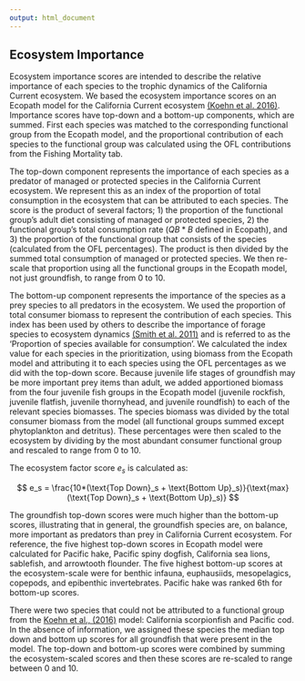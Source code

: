 ```yaml
---
output: html_document
---
```


## Ecosystem Importance

Ecosystem importance scores are intended to describe the relative importance of each species to the trophic dynamics of the California Current ecosystem.  We based the ecosystem importance scores on an Ecopath model for the California Current ecosystem [(Koehn et al. 2016)](https://pdf.sciencedirectassets.com/271743/1-s2.0-S0304380016X00130/1-s2.0-S0304380016301909/main.pdf?X-Amz-Security-Token=IQoJb3JpZ2luX2VjEIX%2F%2F%2F%2F%2F%2F%2F%2F%2F%2FwEaCXVzLWVhc3QtMSJGMEQCIAx%2BFWuZy2ewkBauaLMtbQ8mALL7BfWRGwiMwgnMHKGCAiBDTDisv7rGJtSnLORj0Ii8w3yQ8fKIjY5ZH%2BqkGqNR9yqzBQhNEAUaDDA1OTAwMzU0Njg2NSIMEdx9UO2SrJhEOIVCKpAFJbCbVeypQWgd8%2Bxtd5QTEfv9F9Lhd%2Fhm3Gryz2FbCqUM7VL%2B2VGqgtTzH%2B3MgdOvzGbTkhojmnBOaYlQvG%2FG9wv91b%2BuN9IVm8ApsOkLsFlJU%2BvhXikmEX6z4GdTHQvwKInJ%2Fc1Vqu9EWMpXfuEwRcm5LOXal7K%2FOgHBgRPCHYcji4ktSpzQ%2Fx6rGsycUI5ts617qMKfth8kH230V3%2FAVkMeYsYQbcj%2F%2B9T7hKXy%2Fqn9zjGSgDG5a4zvg%2FPo1ni34Aq09T8IPCrOrufFgkHMih58lkVc%2BiJCqnbI2fXtF7UDhZ2Lme0oiH21LEh5lTEqoJ%2Blg4AyMfPVY1t4yx7KWAaAz%2FCA2ssHDhrldZVwQH%2FkLH7Q6goaC4kg2kL6xSceZov5OYRYto818KZ1h3haO6lH3zxLOvenzJswf%2BP1iKWM9L62d%2BWEJFA9mthkcNQnG59sIg4vCyzQK9o2Fd8BOjEk1Qpzj3lqtm8GirHwIz1r8lvw%2F1his76%2BNt8PV9Uih8UjOPa8Bb1X8KZLW9twgxOD93ncJyleB0o0B7XefBmAogod%2B8NsX1AwbLWUzC2l9VmN5yRzhX0lDd%2BX1Xhu0jzQB1vQ3cVzOvrFeVGILLUlqUrK%2BTfu9NCrObCq4yxLD4Lzm9lH2bQ2gl5BGJsiloN%2FTOfSG2adQWKilJBUlr4wUsnxk2MO8epnnouCkjtU4yElJwds0mZifPRFCUUgSErh5A2iVGZBgVo4Rd6DIOR8KXOrmisSH9qAqBX2HftZ32UXnaU%2BrM%2FpF%2FA8KRV4hX2XnwHkTMJeJcOcIVYTb5yh0OTn4J0DuvF9G7yrVU7otywDkWoVx2Och72bQgM5mAMZ0nAqCHmW82fpbAHriY8wj5WkpwY6sgFp5hGAGzMltjyShx6n1v%2B%2FU3jmPkcl20HmebwA%2FdrAlgeTdmD9UcrfVytRaz%2Fh1aSdPeYoKV5hu3iZ%2FNGAFPpfqDeDXmcri0AhaGkwA61FUDHpnsc4FaBy3GRiV5rp9Sw5rUauZNZMuBhL6sYP%2Bal5OquJdWNFcAbdq8R6ayvU1mrmT6s5g7bEPt3IHOcoFLUZvb9lr6liWFFB5ZacBtJwaOJms0uqiP%2Bf42FY7yiYCcOQ&X-Amz-Algorithm=AWS4-HMAC-SHA256&X-Amz-Date=20230825T212406Z&X-Amz-SignedHeaders=host&X-Amz-Expires=300&X-Amz-Credential=ASIAQ3PHCVTY6IK5VK5N%2F20230825%2Fus-east-1%2Fs3%2Faws4_request&X-Amz-Signature=f7e0284498f44e35a554f9deee67eed26dbc9373c004ed54f5f6e24435a34675&hash=14dabdb60e555b3cf5af3ef05791b32de9bd33e8637524e4c44745217939c83c&host=68042c943591013ac2b2430a89b270f6af2c76d8dfd086a07176afe7c76c2c61&pii=S0304380016301909&tid=spdf-cdc42426-647d-46a7-a40f-483b6d1aab18&sid=3be95f4d2418e3464e8bcef82fb5898b0acagxrqa&type=client&tsoh=d3d3LnNjaWVuY2VkaXJlY3QuY29t&ua=0f10540705590b525254&rr=7fc6e666e9e5c36e&cc=us). Importance scores have top-down and a bottom-up components, which are summed.  First each species was matched to the corresponding functional group from the Ecopath model, and the proportional contribution of each species to the functional group was calculated using the OFL contributions from the Fishing Mortality tab.  

The top-down component represents the importance of each species as a predator of managed or protected species in the California Current ecosystem.  We represent this as an index of the proportion of total consumption in the ecosystem that can be attributed to each species.  The score is the product of several factors; 1) the proportion of the functional group's adult diet consisting of managed or protected species, 2) the functional group's total consumption rate ($QB*B$ defined in Ecopath), and 3) the proportion of the functional group that consists of the species (calculated from the OFL percentages). The product is then divided by the summed total consumption of managed or protected species.  We then re-scale that proportion using all the functional groups in the Ecopath model, not just groundfish, to range from 0 to 10. 

The bottom-up component represents the importance of the species as a prey species to all predators in the ecosystem. We used the proportion of total consumer biomass to represent the contribution of each species.  This index has been used by others to describe the importance of forage species to ecosystem dynamics [(Smith et al. 2011)](https://www.science.org/doi/epdf/10.1126/science.1209395) and is referred to as the 'Proportion of species available for consumption'. We calculated the index value for each species in the prioritization, using biomass from the Ecopath model and attributing it to each species using the OFL percentages as we did with the top-down score. Because juvenile life stages of groundfish may be more important prey items than adult, we added apportioned biomass from the four juvenile fish groups in the Ecopath model (juvenile rockfish, juvenile flatfish, juvenile thornyhead, and juvenile roundfish) to each of the relevant species biomasses. The species biomass was divided by the total consumer biomass from the model (all functional groups summed except phytoplankton and detritus).  These percentages were then scaled to the ecosystem by dividing by the most abundant consumer functional group and rescaled to range from 0 to 10.

The ecosystem factor score $e_s$ is calculated as:

$$
e_s = \frac{10*(\text{Top Down}_s + \text{Bottom Up}_s)}{\text{max}(\text{Top Down}_s + \text{Bottom Up}_s)}
$$

The groundfish top-down scores were much higher than the bottom-up scores, illustrating that in general, the groundfish species are, on balance, more important as predators than prey in California Current ecosystem.  For reference, the five highest top-down scores in Ecopath model were calculated for Pacific hake, Pacific spiny dogfish, California sea lions, sablefish, and arrowtooth flounder.  The five highest bottom-up scores at the ecosystem-scale were for benthic infauna, euphausiids, mesopelagics, copepods, and epibenthic invertebrates. Pacific hake was ranked 6th for bottom-up scores.

There were two species that could not be attributed to a functional group from the [Koehn et al., (2016)](https://pdf.sciencedirectassets.com/271743/1-s2.0-S0304380016X00130/1-s2.0-S0304380016301909/main.pdf?X-Amz-Security-Token=IQoJb3JpZ2luX2VjEIX%2F%2F%2F%2F%2F%2F%2F%2F%2F%2FwEaCXVzLWVhc3QtMSJGMEQCIAx%2BFWuZy2ewkBauaLMtbQ8mALL7BfWRGwiMwgnMHKGCAiBDTDisv7rGJtSnLORj0Ii8w3yQ8fKIjY5ZH%2BqkGqNR9yqzBQhNEAUaDDA1OTAwMzU0Njg2NSIMEdx9UO2SrJhEOIVCKpAFJbCbVeypQWgd8%2Bxtd5QTEfv9F9Lhd%2Fhm3Gryz2FbCqUM7VL%2B2VGqgtTzH%2B3MgdOvzGbTkhojmnBOaYlQvG%2FG9wv91b%2BuN9IVm8ApsOkLsFlJU%2BvhXikmEX6z4GdTHQvwKInJ%2Fc1Vqu9EWMpXfuEwRcm5LOXal7K%2FOgHBgRPCHYcji4ktSpzQ%2Fx6rGsycUI5ts617qMKfth8kH230V3%2FAVkMeYsYQbcj%2F%2B9T7hKXy%2Fqn9zjGSgDG5a4zvg%2FPo1ni34Aq09T8IPCrOrufFgkHMih58lkVc%2BiJCqnbI2fXtF7UDhZ2Lme0oiH21LEh5lTEqoJ%2Blg4AyMfPVY1t4yx7KWAaAz%2FCA2ssHDhrldZVwQH%2FkLH7Q6goaC4kg2kL6xSceZov5OYRYto818KZ1h3haO6lH3zxLOvenzJswf%2BP1iKWM9L62d%2BWEJFA9mthkcNQnG59sIg4vCyzQK9o2Fd8BOjEk1Qpzj3lqtm8GirHwIz1r8lvw%2F1his76%2BNt8PV9Uih8UjOPa8Bb1X8KZLW9twgxOD93ncJyleB0o0B7XefBmAogod%2B8NsX1AwbLWUzC2l9VmN5yRzhX0lDd%2BX1Xhu0jzQB1vQ3cVzOvrFeVGILLUlqUrK%2BTfu9NCrObCq4yxLD4Lzm9lH2bQ2gl5BGJsiloN%2FTOfSG2adQWKilJBUlr4wUsnxk2MO8epnnouCkjtU4yElJwds0mZifPRFCUUgSErh5A2iVGZBgVo4Rd6DIOR8KXOrmisSH9qAqBX2HftZ32UXnaU%2BrM%2FpF%2FA8KRV4hX2XnwHkTMJeJcOcIVYTb5yh0OTn4J0DuvF9G7yrVU7otywDkWoVx2Och72bQgM5mAMZ0nAqCHmW82fpbAHriY8wj5WkpwY6sgFp5hGAGzMltjyShx6n1v%2B%2FU3jmPkcl20HmebwA%2FdrAlgeTdmD9UcrfVytRaz%2Fh1aSdPeYoKV5hu3iZ%2FNGAFPpfqDeDXmcri0AhaGkwA61FUDHpnsc4FaBy3GRiV5rp9Sw5rUauZNZMuBhL6sYP%2Bal5OquJdWNFcAbdq8R6ayvU1mrmT6s5g7bEPt3IHOcoFLUZvb9lr6liWFFB5ZacBtJwaOJms0uqiP%2Bf42FY7yiYCcOQ&X-Amz-Algorithm=AWS4-HMAC-SHA256&X-Amz-Date=20230825T212655Z&X-Amz-SignedHeaders=host&X-Amz-Expires=300&X-Amz-Credential=ASIAQ3PHCVTY6IK5VK5N%2F20230825%2Fus-east-1%2Fs3%2Faws4_request&X-Amz-Signature=5f4cb520a6c0cee72706e637a83cd5a12b514f6f05fcaf00e74c3601109675c9&hash=e9f4381fc305ae0e532b91d04413f2ed8c6e7e71a27b07e0460c98ab0d470572&host=68042c943591013ac2b2430a89b270f6af2c76d8dfd086a07176afe7c76c2c61&pii=S0304380016301909&tid=spdf-3a9d5770-b210-48b7-840a-b3c4b6be98e5&sid=3be95f4d2418e3464e8bcef82fb5898b0acagxrqa&type=client&tsoh=d3d3LnNjaWVuY2VkaXJlY3QuY29t&ua=0f10540705590b055c57&rr=7fc6ea857ee1c36e&cc=us) model: California scorpionfish and Pacific cod.  In the absence of information, we assigned these species the median top down and bottom up scores for all groundfish that were present in the model. The top-down and bottom-up scores were combined by summing the ecosystem-scaled scores and then these scores are re-scaled to range between 0 and 10.
